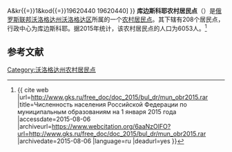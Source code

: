 {{Infobox Settlement
| official_name = 库边斯科耶农村居民点
| native_name = Кубенское сельское поселение
| settlement_type = [[农村居民点|农村居民点]]
| subdivision_type = [[国家|国家]]
| subdivision_type1 = [[州_(俄罗斯)|州]]
| subdivision_type2 = [[区_(苏联)|区]]
| subdivision_name = {{RUS}}
| subdivision_name1 = [[沃洛格达州|沃洛格达州]]
| subdivision_name2 = [[沃洛格达区|沃洛格达区]]
| seat_type = 行政中心
| seat = 库边斯科耶
| population_as_of=2015
| population_footnotes = <ref name=stat />
| population_total = 6053
| coordinates_display = inline,title
| latd =  | latm =  | lats =  | latNS = N
| longd =  | longm =  | longs =  | longEW = E
| timezone = [[莫斯科时间|MSK]]
| utc_offset = +3
| blank_name = [[俄罗斯市政土地区划代码|OKTMO编码]]
| blank_info = [http://classif.spb.ru/classificators/view/tma.php?st{{=}}A&kr{{=}}1&kod{{=}}19620440 19620440]
}}
'''库边斯科耶农村居民点'''（{{lang-ru|Кубенское сельское поселение}}）是[[俄罗斯联邦|俄罗斯联邦]][[沃洛格达州|沃洛格达州]][[沃洛格达区|沃洛格达区]]所属的一个[[农村居民点|农村居民点]]。其下辖有208个居民点，行政中心为库边斯科耶。据2015年统计，该农村居民点的人口为6053人。<ref name=stat>{{ cite web |url=http://www.gks.ru/free_doc/doc_2015/bul_dr/mun_obr2015.rar |title=Численность населения Российской Федерации по муниципальным образованиям на 1 января 2015 года |accessdate=2015-08-06 |archiveurl=https://www.webcitation.org/6aaNzOlFO?url=http://www.gks.ru/free_doc/doc_2015/bul_dr/mun_obr2015.rar |archivedate=2015-08-06 |language=ru |deadurl=yes }}</ref>

== 参考文献 ==
{{reflist}}

{{Russia-stub}}

[[Category:沃洛格达州农村居民点|Category:沃洛格达州农村居民点]]